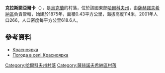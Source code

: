 {{coord|49|10|11|N|36|2|24|E|scale:100000_region:UA|display=title}}

'''克拉斯諾亞爾卡'''（{{lang-uk|Красноярка}}），是[[烏克蘭|烏克蘭]]的村落，位於該國東部[[哈爾科夫州|哈爾科夫州]]，由[[薩赫諾夫希納區|薩赫諾夫希納區]]負責管轄，始建於1875年，面積0.43平方公里，海拔高度114米，2001年人口266，人口密度每平方公里618.6人。

==參考資料==
* [http://w1.c1.rada.gov.ua/pls/z7502/A005?rdat1=09.01.2009&rf7571=33954 Красноярка]{{dead link|date=2017年11月 |bot=InternetArchiveBot |fix-attempted=yes }}
* [http://weather.in.ua/ua/har'kovskaja/12182 Погода в селі Красноярка]{{Wayback|url=http://weather.in.ua/ua/har%27kovskaja/12182 |date=20160323022510 }}

{{DEFAULTSORT:Красноярка}}
[[Category:哈爾科夫州村落|Category:哈爾科夫州村落]]
[[Category:薩赫諾夫希納區村落|Category:薩赫諾夫希納區村落]]


{{Kharkiv-geo-stub}}